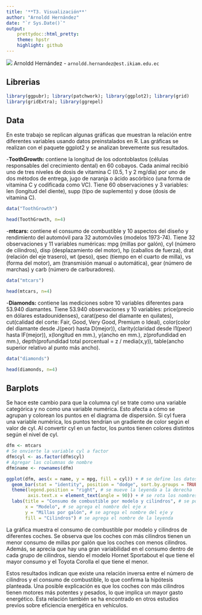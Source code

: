 ```yaml
---
title: '**T3. Visualización**'
author: "Arnoldd Hernández"
date: "`r Sys.Date()`"
output:
    prettydoc::html_pretty:
    theme: hpstr
    highlight: github
---
```

![](./img/ikiam.png)
Arnoldd Hernández  - `arnoldd.hernandez@est.ikiam.edu.ec` 

## Librerias
```r
library(ggpubr); library(patchwork); library(ggplot2); library(grid)
library(gridExtra); library(ggrepel)

```

## Data
En este trabajo se replican algunas gráficas que muestran la relación entre diferentes variables usando datos preinstalados en R. Las gráficas se realizan con el paquete ggplot2 y se analizan brevemente sus resultados.

-**ToothGrowth:** contiene la longitud de los odontoblastos (células responsables del crecimiento dental) en 60 cobayos. Cada animal recibió uno de tres niveles de dosis de vitamina C (0.5, 1 y 2 mg/día) por uno de dos métodos de entrega, jugo de naranja o ácido ascórbico (una forma de vitamina C y codificada como VC). Tiene 60 observaciones y 3 variables: len (longitud del diente), supp (tipo de suplemento) y dose (dosis de vitamina C).

```r
data("ToothGrowth")

head(ToothGrowth, n=4)
```

-**mtcars:** contiene el consumo de combustible y 10 aspectos del diseño y rendimiento del automóvil para 32 automóviles (modelos 1973-74). Tiene 32 observaciones y 11 variables numéricas: mpg (millas por galón), cyl (número de cilindros), disp (desplazamiento del motor), hp (caballos de fuerza), drat (relación del eje trasero), wt (peso), qsec (tiempo en el cuarto de milla), vs (forma del motor), am (transmisión manual o automática), gear (número de marchas) y carb (número de carburadores).
```r
data("mtcars")

head(mtcars, n=4)
```

-**Diamonds:** contiene las mediciones sobre 10 variables diferentes para 53.940 diamantes. Tiene 53.940 observaciones y 10 variables: price(precio en dólares estadounidenses), carat(peso del diamante en quilates), cut(calidad del corte: Fair, Good, Very Good, Premium o Ideal), color(color del diamante desde J(peor) hasta D(mejor)), clarity(claridad desde I1(peor) hasta IF(mejor)), x(longitud en mm.), y(ancho en mm.), z(profundidad en mm.), depth(profundidad total porcentual = z / media(x,y)), table(ancho superior relativo al punto más ancho).

```r
data("diamonds")

head(diamonds, n=4)
```

## Barplots


Se hace este cambio para que la columna cyl se trate como una variable categórica y no como una variable numérica. Esto afecta a cómo se agrupan y colorean los puntos en el diagrama de dispersión. Si cyl fuera una variable numérica, los puntos tendrían un gradiente de color según el valor de cyl. Al convertir cyl en un factor, los puntos tienen colores distintos según el nivel de cyl.
```r
dfm <- mtcars
# Se onvierte la variable cyl a factor
dfm$cyl <- as.factor(dfm$cyl)
# Agregar las columnas de nombre
dfm$name <- rownames(dfm)
```

```r
ggplot(dfm, aes(x = name, y = mpg, fill = cyl)) + # se define los datos y las variables
  geom_bar(stat = "identity", position = "dodge", sort.by.groups = TRUE) + # se crea las barras y las ordena por grupos
  theme(legend.position = "right", # se mueve la leyenda a la derecha
        axis.text.x = element_text(angle = 90)) + # se rota los nombres del eje x
  labs(title = "Consumo de combustible por modelo y cilindros", # se pone el título
       x = "Modelo", # se agrega el nombre del eje x
       y = "Millas por galón", # se agrega el nombre del eje y
       fill = "Cilindros") # se agrega el nombre de la leyenda
```
La gráfica muestra el consumo de combustible por modelo y cilindros de diferentes coches. Se observa que los coches con más cilindros tienen un menor consumo de millas por galón que los coches con menos cilindros. Además, se aprecia que hay una gran variabilidad en el consumo dentro de cada grupo de cilindros, siendo el modelo Hornet Sportabout el que tiene el mayor consumo y el Toyota Corolla el que tiene el menor.

Estos resultados indican que existe una relación inversa entre el número de cilindros y el consumo de combustible, lo que confirma la hipótesis planteada. Una posible explicación es que los coches con más cilindros tienen motores más potentes y pesados, lo que implica un mayor gasto energético. Esta relación también se ha encontrado en otros estudios previos sobre eficiencia energética en vehículos.


